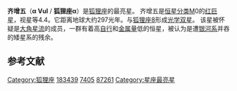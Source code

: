 {{Starbox begin
| name = 齐增五
}}
{{Starbox image
| image = <div style="position: relative">[[File:Vulpecula_IAU.svg|250px]]
   <div style="position: absolute; left:69.0%; top:43.0%">[[File:Cercle_rouge_100%.svg|12px]]</div>
   </div>
| caption = 狐狸座α的位置 (红圈处)
}}
{{Starbox observe
| epoch = [[J2000.0|J2000.0]]
| constell = [[狐狸座|狐狸座]]<ref name=SIMBAD>{{cite web
 | url=http://simbad.u-strasbg.fr/simbad/sim-id?Ident=HR+7405
 | title =Pulsating variable Star
 | publisher=Centre de Données astronomiques de Strasbourg
 | work=SIMBAD
 | accessdate=2012-07-13}}</ref><ref name=DATA>{{cite web
 | url=http://vizier.u-strasbg.fr/viz-bin/VizieR-5?-out.add=.&-source=5050&-corr=PK=HR&-out.max=9999&HR=7405
 | title =VizieR Detailed Page
 | accessdate=2012-07-13}}</ref>
| ra = {{RA|19|28|42.3}}<ref name=SIMBAD /><ref name=DATA />
| dec = {{DEC|+24|39|54}}<ref name=SIMBAD /><ref name=DATA />
| appmag_v = 4.40
}}
{{Starbox character
| class = M0III<ref name=SIMBAD /><ref name=DATA />
| b-v = 1.5<ref name=SIMBAD /><ref name=DATA />
| u-b = 1.81<ref name=SIMBAD /><ref name=DATA />
| r-i = 0.97<ref name=SIMBAD /><ref name=DATA />
| variable = 
}}
{{Starbox astrometry
| radial_v = {{nowrap|−84.91 ± 0.26}}
| prop_mo_ra = {{nowrap|–126.13 ± 0.19}}
| prop_mo_dec = {{nowrap|–107.44 ± 0.22}}
| parallax = 10.97
| p_error = 0.28
}}
{{Starbox detail
 | radius=45
 | luminosity=400
 | temperature=3,850
 | rotational_velocity=4.6
}}
{{Starbox catalog
| names =BD+24 3759，[[SAO星表|SAO]] 87261，[[HD星表|HD]] 183439，[[HR星表|HR]] 7405}}
{{Starbox reference |Simbad=HR+7405}}
{{Starbox end}}

'''齐增五'''（'''α Vul''' / '''狐狸座α'''）是[[狐狸座|狐狸座]]的最亮星。
齐增五是[[恒星分类|恒星分类]]M0的[[红巨星|红巨星]]，视星等4.4。它距离地球大约297光年。与[[狐狸座8|狐狸座8]]形成[[光学双星|光学双星]]。
该星被怀疑是[[大角星流|大角星流]]的成员，一群有着高[[自行|自行]]和[[金属量|金属量]]低的恒星，被认为是遭[[银河系|银河系]]并吞的矮星系的残余。

== 参考文献 ==
{{reflist}}

{{star-stub}}

{{狐狸座恒星}}
[[Category:狐狸座|Category:狐狸座]]
[[Category:HD和HDE天體|183439]]
[[Category:HR天體|7405]]
[[Category:SAO天體|87261]]
[[Category:星座最亮星|Category:星座最亮星]]
